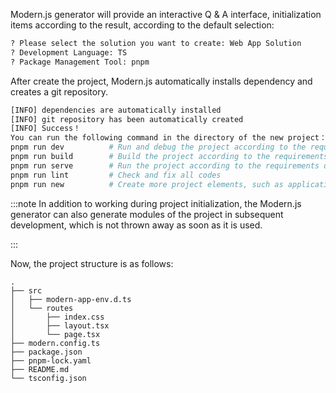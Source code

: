 Modern.js generator will provide an interactive Q & A interface, initialization items according to the result, according to the default selection:

```bash
? Please select the solution you want to create: Web App Solution
? Development Language: TS
? Package Management Tool: pnpm
```

After create the project, Modern.js automatically installs dependency and creates a git repository.

```bash
[INFO] dependencies are automatically installed
[INFO] git repository has been automatically created
[INFO] Success！
You can run the following command in the directory of the new project：
pnpm run dev          # Run and debug the project according to the requirements of the development environment
pnpm run build        # Build the project according to the requirements of the product environment
pnpm run serve        # Run the project according to the requirements of the product environment
pnpm run lint         # Check and fix all codes
pnpm run new          # Create more project elements, such as application portals
```

:::note
In addition to working during project initialization, the Modern.js generator can also generate modules of the project in subsequent development, which is not thrown away as soon as it is used.

:::

Now, the project structure is as follows:

```
.
├── src
│   ├── modern-app-env.d.ts
│   └── routes
│       ├── index.css
│       ├── layout.tsx
│       └── page.tsx
├── modern.config.ts
├── package.json
├── pnpm-lock.yaml
├── README.md
└── tsconfig.json
```
